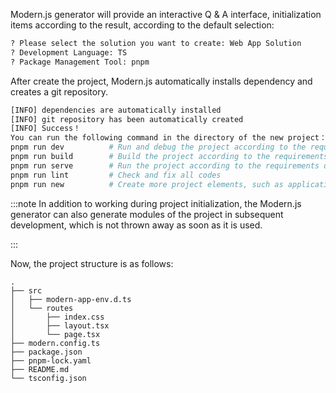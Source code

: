 Modern.js generator will provide an interactive Q & A interface, initialization items according to the result, according to the default selection:

```bash
? Please select the solution you want to create: Web App Solution
? Development Language: TS
? Package Management Tool: pnpm
```

After create the project, Modern.js automatically installs dependency and creates a git repository.

```bash
[INFO] dependencies are automatically installed
[INFO] git repository has been automatically created
[INFO] Success！
You can run the following command in the directory of the new project：
pnpm run dev          # Run and debug the project according to the requirements of the development environment
pnpm run build        # Build the project according to the requirements of the product environment
pnpm run serve        # Run the project according to the requirements of the product environment
pnpm run lint         # Check and fix all codes
pnpm run new          # Create more project elements, such as application portals
```

:::note
In addition to working during project initialization, the Modern.js generator can also generate modules of the project in subsequent development, which is not thrown away as soon as it is used.

:::

Now, the project structure is as follows:

```
.
├── src
│   ├── modern-app-env.d.ts
│   └── routes
│       ├── index.css
│       ├── layout.tsx
│       └── page.tsx
├── modern.config.ts
├── package.json
├── pnpm-lock.yaml
├── README.md
└── tsconfig.json
```
